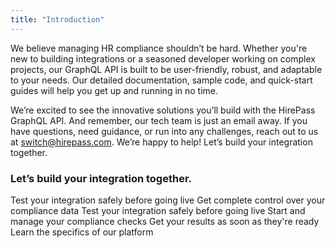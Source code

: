 ```yaml
---
title: "Introduction"
---
```


We believe managing HR compliance shouldn’t be hard.
Whether you're new to building integrations or a seasoned developer working on complex projects, our GraphQL API is built to be user-friendly, robust, and adaptable to your needs. Our detailed documentation, sample code, and quick-start guides will help you get up and running in no time.

We’re excited to see the innovative solutions you’ll build with the HirePass GraphQL API. And remember, our tech team is just an email away. If you have questions, need guidance, or run into any challenges, reach out to us at [switch@hirepass.com](mailto:switch@hirepass.com). We’re happy to help\!
Let’s build your integration together.

### Let’s build your integration together.

<CardGroup cols={3}>
  <Card title="Environments" horizontal={false} href="/environments/stage" img="/images/icon-environments.png">
    Test your integration safely before going live
  </Card>
  
  <Card title="GraphQL API" horizontal={false} href="/environments/stage" img="/images/icon-graphql.png">
    Get complete control over your compliance data
  </Card>
  <Card title="Authentication" horizontal={false} href="/graphql/api-authentication-key" img="/images/icon-auth.png">
    Test your integration safely before going live
  </Card>
  <Card title="Requests" horizontal={false} href="/requests" img="/images/icon-requests.png">
Start and manage your compliance checks
  </Card>
  <Card title="Results" horizontal={false} href="/results/managing-results" img="/images/icon-results.png">
    Get your results as soon as they're ready
  </Card>
  
  <Card title="Support" horizontal={false} href="mailto:trust@hirepass.com" img="/images/icon-support.png">
    Learn the specifics of our platform
  </Card>
</CardGroup>